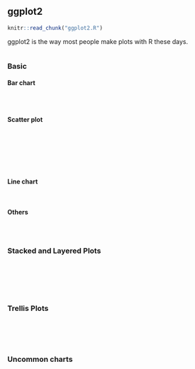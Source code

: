 ## ggplot2 {.tabset}
```r
knitr::read_chunk("ggplot2.R")
```


ggplot2 is the way most people make plots with R these days.


```r
```

### Basic
#### Bar chart
```r
```

```r
```

```r
```

#### Scatter plot
```r
```

```r
```

```r
```

```r
```

```r
```

```r
```

```r
```

#### Line chart

```r
```

```r
```

#### Others
```r
```

```r
```

```r
```

### Stacked and Layered Plots 
```r
```

```r
```

```r
```

```r
```

```r
```

```r
```

### Trellis Plots 
```r
```

```r
```

```r
```

```r
```

```r
```

### Uncommon charts
```r
```

```r
```

```r
```

```r
```

```r
```
